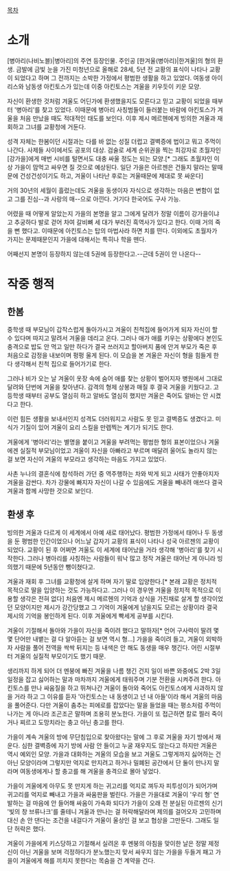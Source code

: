 [[목차]]

= 소개 =

[병아리(나비노블)|병아리]의 주연 등장인물. 주인공 [한겨울(병아리)|한겨울]의 형의 환생. 금발에 금빛 눈을 가진 미청년으로 올해로 28세, 5년 전 교황의 표식이 나타나 교황이 되었다고 하며 그 전까지는 소박한 가정에서 평범한 생활을 하고 있었다. 여동생 아이리스와 남동생 아킨토스가 있는데 이중 아킨토스는 겨울을 키우듯이 키운 모양.

자신이 환생한 것처럼 겨울도 어딘가에 환생했을지도 모른다고 믿고 교황이 되었을 때부터 '병아리'를 찾고 있었다. 이때문에 병아리 사칭범들이 들러붙는 바람에 아킨토스가 겨울을 처음 만났을 때도 적대적인 태도를 보인다. 이후 제시 메르헨에게 빙의한 겨울과 재회하고 그녀를 교황청에 거둔다.

성격 자체는 한봄이던 시절과는 다를 바 없는 성질 더럽고 결벽증에 법이고 뭐고 주먹이 나간다. 사제들 사이에서도 공포의 대상. 검술로 세계 순위권을 찍는 최강자로 초월자인 [강가을]에게 매번 시비를 털면서도 대충 싸울 정도는 되는 모양.[* 그래도 초월자인 이상 가을이 맘먹고 싸우면 질 것으로 예상된다. 일단 가을은 아르젠은 건들지 말라는 말때문에 건성건성이기도 하고, 겨울이 나타난 후로는 겨울때문에 제대로 못 싸운다]

거의 30년의 세월이 흘렀는데도 겨울을 동생이자 자식으로 생각하는 마음은 변함이 없고 그를 진심--과 사랑의 매--으로 아낀다. 거기다 한국어도 구사 가능.

어렸을 때 어떻게 알았는지 가을의 본명을 알고 그에게 달려가 정말 이름이 강가을이냐고 추궁하다 발로 걷어 차여 갈비뼈 세 대가 부러진 흑역사가 있다고 한다. 이때 거의 죽을 뻔 했다고. 이때문에 아킨토스는 탑의 마법사라 하면 치를 떤다. 이외에도 초월자가 가지는 문제때문인지 가을에 대해서는 특히나 학을 뗀다.

어째선지 본명이 등장하지 않는데 5권에 등장한다고.--근데 5권이 안 나온다--

= 작중 행적 =
== 한봄 ==
중학생 때 부모님이 갑작스럽게 돌아가시고 겨울이 친척집에 들어가게 되자 자신이 할 수 있다며 따지고 말려서 겨울을 데리고 온다. 그러나 애가 애를 키우는 상황에다 본인도 충격으로 밥도 안 먹고 일만 하다가 결국 쓰러지고 할아버지 품에 안겨 부모가 죽은 후 처음으로 감정을 내보이며 펑펑 울게 된다. 이 모습을 본 겨울은 자신이 형을 힘들게 한다 생각해서 친척 집으로 들어가기로 한다.

그러나 비가 오는 날 겨울이 옷장 속에 숨어 애를 찾는 상황이 벌어지자 병원에서 그대로 달려와 단번에 겨울을 찾아낸다. 감격의 형제 상봉과 매질 후 결국 겨울을 키웠다고. 고등학생 때부터 공부도 열심히 하고 알바도 열심히 했지만 겨울은 죽어도 알바는 안 시켰다고 한다.

이런 힘든 생활을 보내서인지 성격도 더러워지고 사람도 못 믿고 결벽증도 생겼다고. 미식가 기질이 있어 겨울이 요리 스킬을 만렙찍는 계기가 되기도 한다.

겨울에게 '병아리'라는 별명을 붙이고 겨울을 부려먹는 평범한 형의 표본이었으나 겨울에겐 실질적 부모님이었고 겨울이 자신을 아빠라고 부르며 매달려 울어도 놀라지 않는 걸 보면 자신이 겨울의 부모라고 생각하는 마음도 가지고 있었다.

사촌 누나의 결혼식에 참석하러 가던 중 역주행하는 차와 박게 되고 사태가 안좋아지자 겨울을 감싼다. 차가 강물에 빠지자 자신이 나갈 수 있음에도 겨울을 빼내려 애쓰다 결국 겨울과 함께 사망한 것으로 보인다.

== 환생 후 ==
빙의한 겨울과 다르게 이 세계에서 아예 새로 태어났다. 평범한 가정에서 태어나 두 동생을 둔 평범한 인간이었으나 어느날 갑자기 교황의 표식이 나타나 성국 아르젠의 교황이 되었다. 교황이 된 후 어쩌면 겨울도 이 세계에 태어났을 거라 생각해 '병아리'를 찾기 시작한다. 그러나 병아리를 사칭하는 사람들이 워낙 많고 정작 겨울은 태어난 게 아니라 빙의했기 때문에 5년동안 뺑이쳤다고.

겨울과 재회 후 그녀를 교황청에 살게 하며 자기 딸로 입양한다.[* 본래 교황은 정치적 목적으로 딸을 입양하는 것도 가능하다고. 그러나 이 경우엔 겨울을 정치적 목적으로 이용할 생각은 전혀 없다] 처음엔 제시 메르헨의 기억과 상식을 가진채로 살게 할 생각이었던 모양이지만 제시가 강간당했고 그 기억이 겨울에게 남을지도 모르는 상황이라 결국 제시의 기억을 봉인하게 된다. 이후 겨울에게 빡세게 공부를 시킨다.

겨울이 기절해서 돌아와 가을이 자신을 죽이려 했다고 말하자[* 언어 구사력이 딸려 몇몇 단어만 내뱉는 걸 다 알아듣는 걸 보면 역시 형...] 가을을 죽이려 들고, 겨울이 외박하자 사람을 풀어 전역을 싹싹 뒤지는 등 내색은 안 해도 동생을 매우 챙긴다. 어린 시절부터 겨울의 실질적 부모이기도 했기 때문.

생리까지 하게 되어 더 멘붕에 빠진 겨울을 나름 챙긴 건지 일이 바쁜 와중에도 2박 3일 일정을 잡고 싫어하는 말과 마차까지 겨울에게 태워주며 기분 전환을 시켜주려 한다. 아킨토스를 만나 싸움질을 하고 뛰쳐나간 겨울이 돌아와 죽어도 아킨토스에게 사과하지 않을 거라 하고 그 이유를 듣자 '아킨토스는 내 동생이고 넌 내 아들'이라 해서 겨울의 마음을 풀어준다. 다만 겨울이 춤추는 피에로를 잡았다는 말을 들었을 때는 평소처럼 주먹이 나가는 게 아니라 조곤조곤 말하며 조용히 분노한다. 가을이 또 접근하면 칼로 찔러 죽이거나 찌르고 도망치라는 충고 아닌 충고를 한다.

가을이 계속 겨울의 방에 무단침입으로 찾아왔다는 말에 그 후로 겨울을 자기 방에서 재운다. 심한 결벽증에 자기 방에 사람 안 들이고 누굴 재우지도 않는다고 하지만 겨울은 역시 예외인 모양. 가을과 대화하는 겨울의 모습을 보고 겨울도 그렇게까지 싫어하는 건 아닌 모양이라며 그렇지만 억지로 만지려고 하거나 밀폐된 공간에서 단 둘이 만나지 말라며 여동생에게나 할 충고를 해 겨울을 충격으로 몰아 넣었다.

가을이 겨울에게 아무도 못 만지게 하는 귀고리를 억지로 껴두자 피투성이가 되어가며 귀고리를 억지로 빼내고 가을과 싸움판을 벌린다. 가을은 가을대로 겨울이 '우리 형' 연발하는 걸 마음에 안 들어해 싸움이 가속화 되다가 가을이 오래 전 분실된 아르젠의 신기 '빛의 창 브류나크'를 줄테니 겨울과 만나는 걸 허락해달라며 제의를 걸어오자 고민하며 대신 손 안 댄다는 조건을 내걸다가 겨울이 울상인 걸 보고 협상을 그만둔다. 그래도 일단 허락은 했다.

겨울이 가을에게 키스당하고 기절해서 실려온 후 멘붕의 아침을 맞이한 날은 정말 제정신이 아닌 겨울을 보며 걱정하다가 분노했는지 맞서 싸우지 않는 가을을 두들겨 패고 가을이 겨울에게 해를 끼치지 못한다는 목숨을 건 계약을 건다.
